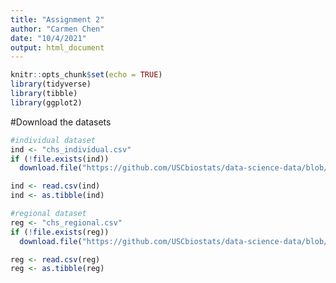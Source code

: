 ```yaml
---
title: "Assignment 2"
author: "Carmen Chen"
date: "10/4/2021"
output: html_document
---
```


```r
knitr::opts_chunk$set(echo = TRUE)
library(tidyverse)
library(tibble)
library(ggplot2)
```


#Download the datasets
```r
#individual dataset
ind <- "chs_individual.csv"
if (!file.exists(ind))
  download.file("https://github.com/USCbiostats/data-science-data/blob/master/01_chs/chs_individual.csv", destfile = ind)

ind <- read.csv(ind)
ind <- as.tibble(ind)

#regional dataset
reg <- "chs_regional.csv"
if (!file.exists(reg))
  download.file("https://github.com/USCbiostats/data-science-data/blob/master/01_chs/chs_regional.csv", destfile = reg)

reg <- read.csv(reg)
reg <- as.tibble(reg)
```

